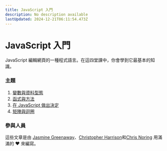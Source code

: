 ```yaml
---
title: JavaScript 入門
description: No description available
lastUpdated: 2024-12-21T06:11:54.473Z
---
```


# JavaScript 入門

JavaScript 編輯網頁的一種程式語言。在這四堂課中，你會學到它最基本的知識。

### 主題

1. [變數與資料型態](../1-data-types/translations/README.zh-tw.md)
2. [函式與方法](../2-functions-methods/translations/README.zh-tw.md)
3. [在 JavaScript 做出決定](../3-making-decisions/translations/README.zh-tw.md)
4. [矩陣與迴圈](../4-arrays-loops/translations/README.zh-tw.md)

### 參與人員

這些文章是由 [Jasmine Greenaway](https://twitter.com/paladique)、[Christopher Harrison](https://twitter.com/geektrainer)和[Chris Noring](https://twitter.com/chris_noring) 用滿滿的 ♥️ 來編寫。
